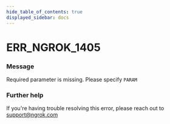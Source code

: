 ```yaml
---
hide_table_of_contents: true
displayed_sidebar: docs
---
```



# ERR_NGROK_1405

### Message

Required parameter is missing. Please specify `PARAM`

<ErrorDetails error="err_ngrok_1405" />

### Further help

If you're having trouble resolving this error, please reach out to [support@ngrok.com](mailto:support@ngrok.com?subject=Help%20with%20ERR_NGROK_1405)

